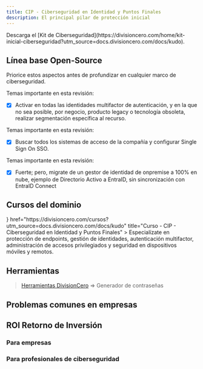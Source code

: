 ```yaml
---
title: CIP - Ciberseguridad en Identidad y Puntos Finales
description: El principal pilar de protección inicial
---
```



<Callout title="Quieres aprender más?">
  Descarga el [Kit de Ciberseguridad](https://divisioncero.com/home/kit-inicial-ciberseguridad?utm_source=docs.divisioncero.com/docs/kudo).
</Callout>


## Línea base Open-Source

Priorice estos aspectos antes de profundizar en cualquier marco de ciberseguridad.

<Accordions type="single">
  <Accordion title="1. Activar en todas las identidades multifactor de autenticación MFA.">
  
  Temas importante en esta revisión:

  - [X] Activar en todas las identidades multifactor de autenticación, y en la que no sea posible, por negocio, producto legacy o tecnología obsoleta, realizar segmentación específica al recurso.
  
  </Accordion>
</Accordions>

<Accordions type="single">
  <Accordion title="2. Configurar SSO en todas las identidades de colaboradores.">
  
  Temas importante en esta revisión:

  - [X] Buscar todos los sistemas de acceso de la compañía y configurar Single Sign On SSO.
  
  </Accordion>
</Accordions>

<Accordions type="single">
  <Accordion title="3. Gestor de identidad 100% en nube.">
  
  Temas importante en esta revisión:

  - [X] Fuerte; pero, migrate de un gestor de identidad de onpremise a 100% en nube, ejemplo de Directorio Activo a EntraID, sin sincronización con EntraID Connect
  
  </Accordion>
</Accordions>


## Cursos del dominio

<Cards>
  <Card
    icon={<GraduationCap />}
    href="https://divisioncero.com/cursos?utm_source=docs.divisioncero.com/docs/kudo"
    title="Curso - CIP - Ciberseguridad en Identidad y Puntos Finales"
  >
    Especialízate en protección de endpoints, gestión de identidades, autenticación multifactor, administración de accesos privilegiados y seguridad en dispositivos móviles y remotos.
  </Card>
</Cards>


## Herramientas

> [Herramientas DivisionCero](https://divisioncero.com/herramientas?utm_source=docs.divisioncero.com/docs/kudo) => Generador de contraseñas


## Problemas comunes en empresas

<Callout title="Administración de dos gestiones de identidades, una onpremise y otra en nube." type="warning"></Callout>
<Callout title="Replicación efectiva de políticas de ciberseguridad." type="warning"></Callout>
<Callout title="Gestión de accesos en aplicativos de terceros sin integración con el gestor de identidad de la compañía." type="warning"></Callout>


## ROI Retorno de Inversión

### Para empresas

<Callout title="Optimización de presupuesto en la gestión de licencias en múltiples sistemas."></Callout>
<Callout title="Principios de la estrategia Zero Trust. Gestión de accesos dinámicos, para no estar cambiando a medida de roles."></Callout>
<Callout title="Desde el momento de la creación se define los accesos para colaboradores."></Callout>

### Para profesionales de ciberseguridad

<Callout title="Identificar mejoras en la gestión de identidad empresarial." type="success"></Callout>
<Callout title="Implementar efectivamente RBAC, ABAC y PBAC." type="success"></Callout>
<Callout title="Implementación de la estrategia Zero Trust" type="success"></Callout>